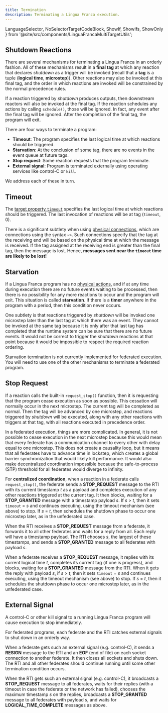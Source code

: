 ```yaml
---
title: Termination
description: Terminating a Lingua Franca execution.
---
```


  LanguageSelector,
  NoSelectorTargetCodeBlock,
  ShowIf, ShowIfs, ShowOnly
} from '@site/src/components/LinguaFrancaMultiTargetUtils';

<LanguageSelector c cpp py rs ts />

## Shutdown Reactions

There are several mechanisms for terminating a Lingua Franca in an orderly fashion.
All of these mechanisms result in a **final tag** at which any reaction that declares $shutdown$ as a trigger will be invoked (recall that a **tag** is a tuple (**logical time**, **microstep**)). Other reactions may also be invoked at this final tag, and the order in which reactions are invoked will be constrained by the normal precedence rules.

If a reaction triggered by $shutdown$ produces outputs, then downstream reactors will also be invoked at the final tag. If the reaction schedules any actions by calling `schedule()`, those will be ignored. In fact, any event after the final tag will be ignored. After the completion of the final tag, the program will exit.

There are four ways to terminate a program:

- **Timeout**: The program specifies the last logical time at which reactions should be triggered.
- **Starvation**: At the conclusion of some tag, there are no events in the event queue at future tags.
- **Stop request**: Some reaction requests that the program terminate.
- **External signal**: Program is terminated externally using operating services like control-C or `kill`.

We address each of these in turn.

## Timeout

The [target property `timeout`](<../reference/Target Declaration.mdx#timeout>) specifies the last logical time at which reactions should be triggered. The last invocation of reactions will be at tag (`timeout`, 0).

There is a significant subtlety when using [physical connections](<../writing-reactors/Composing Reactors.mdx#physical-connections>), which are connections using the syntax `~>`. Such connections specify that the tag at the receiving end will be based on the physical time at which the message is received. If the tag assigned at the receiving end is greater than the final tag, then the message is lost. Hence, **messages sent near the `timeout` time are likely to be lost!**

## Starvation

If a Lingua Franca program has no [physical actions](<../writing-reactors/Actions.mdx#physical-actions>), and if at any time during execution there are no future events waiting to be processed, then there is no possibility for any more reactions to occur and the program will exit. This situation is called **starvation**. If there is a **timer** anywhere in the program with a period, then this condition never occurs.

One subtlety is that reactions triggered by $shutdown$ will be invoked one microstep later than the last tag at which there was an event. They cannot be invoked at the same tag because it is only after that last tag has completed that the runtime system can be sure that there are no future events. It would not be correct to trigger the $shutdown$ reactions at that point because it would be impossible to respect the required reaction ordering.

<ShowOnly c py ts>

Starvation termination is not currently implemented for federated execution. You will need to use one of the other mechanisms to terminate a federated program.

</ShowOnly>

## Stop Request

If a reaction calls the built-in `request_stop()` function, then it is requesting that the program cease execution as soon as possible. This cessation will normally occur in the next microstep. The current tag will be completed as normal. Then the tag will be advanced by one microstep, and reactions triggered by $shutdown$ will be executed, along with any other reactions with triggers at that tag, with all reactions executed in precedence order.

<ShowOnly c py ts>

In a federated execution, things are more complicated. In general, it is not possible to cease execution in the next microstep because this would mean that every federate has a communication channel to every other with delay equal to one microstep. This does not create a causality loop, but it means that all federates have to advance time in lockstep, which creates a global barrier synchronization that would likely kill performance. It would also make decentralized coordination impossible because the safe-to-process (STP) threshold for all federates would diverge to infinity.

For **centralized coordination**, when a reaction in a federate calls `request_stop()`, the federate sends a **STOP_REQUEST** message to the RTI with its current timestamp _t_ as a payload and completes execution of any other reactions triggered at the current tag. It then blocks, waiting for a **STOP_GRANTED** message with a timestamp payload _s_. If _s_ > _t_, then it sets `timeout` = _s_ and continues executing, using the timeout mechanism (see above) to stop. If _s_ = _t_, then schedules the shutdown phase to occur one microstep later, as in the unfederated case.

When the RTI receives a **STOP_REQUEST** message from a federate, it forwards it to all other federates and waits for a reply from all. Each reply will have a timestamp payload. The RTI chooses _s_, the largest of these timestamps, and sends a **STOP_GRANTED** message to all federates with payload _s_.

When a federate receives a **STOP_REQUEST** message, it replies with its current logical time _t_, completes its current tag (if one is progress), and blocks, waiting for a **STOP_GRANTED** message from the RTI. When it gets the reply with payload _s_, if _s_ > _t_, then it sets `timeout` = _s_ and continues executing, using the timeout mechanism (see above) to stop. If _s_ = _t_, then it schedules the shutdown phase to occur one microstep later, as in the unfederated case.

</ShowOnly>

## External Signal

A control-C or other kill signal to a running Lingua Franca program will cause execution to stop immediately.

<ShowOnly c py ts>

For federated programs, each federate and the RTI catches external signals to shut down in an orderly way.

When a federate gets such an external signal (e.g. control-C), it sends a **RESIGN** message to the RTI and an **EOF** (end of file) on each socket connection to another federate. It then closes all sockets and shuts down. The RTI and all other federates should continue running until some other termination condition occurs.

When the RTI gets such an external signal (e.g. control-C), it broadcasts a **STOP_REQUEST** message to all federates, waits for their replies (with a timeout in case the federate or the network has failed), chooses the maximum timestamp _s_ on the replies, broadcasts a **STOP_GRANTED** message to all federates with payload _s_, and waits for **LOGICAL_TIME_COMPLETE** messages as above.

</ShowOnly>

